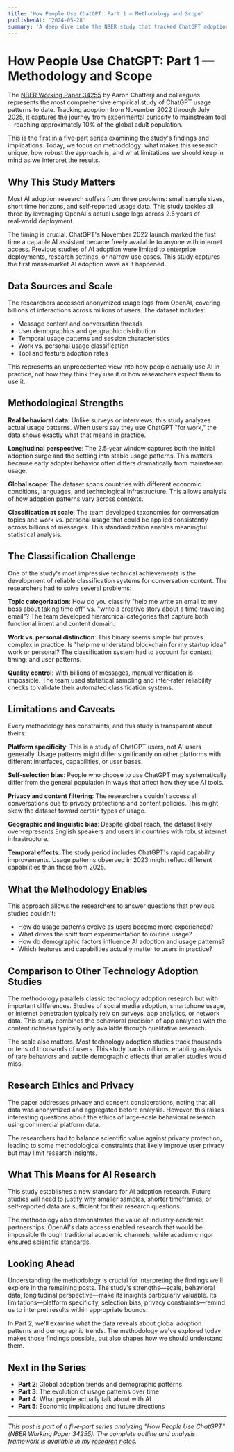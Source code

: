 ```yaml
---
title: 'How People Use ChatGPT: Part 1 — Methodology and Scope'
publishedAt: '2024-05-28'
summary: 'A deep dive into the NBER study that tracked ChatGPT adoption from launch to 10% global penetration. What the methodology reveals about AI adoption research and why this study matters.'
---
```


# How People Use ChatGPT: Part 1 — Methodology and Scope

The <a href="https://www.nber.org/papers/w34255" target="_blank" rel="noopener noreferrer">NBER Working Paper 34255</a> by Aaron Chatterji and colleagues represents the most comprehensive empirical study of ChatGPT usage patterns to date. Tracking adoption from November 2022 through July 2025, it captures the journey from experimental curiosity to mainstream tool—reaching approximately 10% of the global adult population.

This is the first in a five‑part series examining the study's findings and implications. Today, we focus on methodology: what makes this research unique, how robust the approach is, and what limitations we should keep in mind as we interpret the results.

## Why This Study Matters

Most AI adoption research suffers from three problems: small sample sizes, short time horizons, and self‑reported usage data. This study tackles all three by leveraging OpenAI's actual usage logs across 2.5 years of real‑world deployment.

The timing is crucial. ChatGPT's November 2022 launch marked the first time a capable AI assistant became freely available to anyone with internet access. Previous studies of AI adoption were limited to enterprise deployments, research settings, or narrow use cases. This study captures the first mass‑market AI adoption wave as it happened.

## Data Sources and Scale

The researchers accessed anonymized usage logs from OpenAI, covering billions of interactions across millions of users. The dataset includes:

- Message content and conversation threads
- User demographics and geographic distribution  
- Temporal usage patterns and session characteristics
- Work vs. personal usage classification
- Tool and feature adoption rates

This represents an unprecedented view into how people actually use AI in practice, not how they think they use it or how researchers expect them to use it.

## Methodological Strengths

**Real behavioral data**: Unlike surveys or interviews, this study analyzes actual usage patterns. When users say they use ChatGPT "for work," the data shows exactly what that means in practice.

**Longitudinal perspective**: The 2.5‑year window captures both the initial adoption surge and the settling into stable usage patterns. This matters because early adopter behavior often differs dramatically from mainstream usage.

**Global scope**: The dataset spans countries with different economic conditions, languages, and technological infrastructure. This allows analysis of how adoption patterns vary across contexts.

**Classification at scale**: The team developed taxonomies for conversation topics and work vs. personal usage that could be applied consistently across billions of messages. This standardization enables meaningful statistical analysis.

## The Classification Challenge

One of the study's most impressive technical achievements is the development of reliable classification systems for conversation content. The researchers had to solve several problems:

**Topic categorization**: How do you classify "help me write an email to my boss about taking time off" vs. "write a creative story about a time‑traveling email"? The team developed hierarchical categories that capture both functional intent and content domain.

**Work vs. personal distinction**: This binary seems simple but proves complex in practice. Is "help me understand blockchain for my startup idea" work or personal? The classification system had to account for context, timing, and user patterns.

**Quality control**: With billions of messages, manual verification is impossible. The team used statistical sampling and inter‑rater reliability checks to validate their automated classification systems.

## Limitations and Caveats

Every methodology has constraints, and this study is transparent about theirs:

**Platform specificity**: This is a study of ChatGPT users, not AI users generally. Usage patterns might differ significantly on other platforms with different interfaces, capabilities, or user bases.

**Self‑selection bias**: People who choose to use ChatGPT may systematically differ from the general population in ways that affect how they use AI tools.

**Privacy and content filtering**: The researchers couldn't access all conversations due to privacy protections and content policies. This might skew the dataset toward certain types of usage.

**Geographic and linguistic bias**: Despite global reach, the dataset likely over‑represents English speakers and users in countries with robust internet infrastructure.

**Temporal effects**: The study period includes ChatGPT's rapid capability improvements. Usage patterns observed in 2023 might reflect different capabilities than those from 2025.

## What the Methodology Enables

This approach allows the researchers to answer questions that previous studies couldn't:

- How do usage patterns evolve as users become more experienced?
- What drives the shift from experimentation to routine usage?
- How do demographic factors influence AI adoption and usage patterns?
- Which features and capabilities actually matter to users in practice?

## Comparison to Other Technology Adoption Studies

The methodology parallels classic technology adoption research but with important differences. Studies of social media adoption, smartphone usage, or internet penetration typically rely on surveys, app analytics, or network data. This study combines the behavioral precision of app analytics with the content richness typically only available through qualitative research.

The scale also matters. Most technology adoption studies track thousands or tens of thousands of users. This study tracks millions, enabling analysis of rare behaviors and subtle demographic effects that smaller studies would miss.

## Research Ethics and Privacy

The paper addresses privacy and consent considerations, noting that all data was anonymized and aggregated before analysis. However, this raises interesting questions about the ethics of large‑scale behavioral research using commercial platform data.

The researchers had to balance scientific value against privacy protection, leading to some methodological constraints that likely improve user privacy but may limit research insights.

## What This Means for AI Research

This study establishes a new standard for AI adoption research. Future studies will need to justify why smaller samples, shorter timeframes, or self‑reported data are sufficient for their research questions.

The methodology also demonstrates the value of industry‑academic partnerships. OpenAI's data access enabled research that would be impossible through traditional academic channels, while academic rigor ensured scientific standards.

## Looking Ahead

Understanding the methodology is crucial for interpreting the findings we'll explore in the remaining posts. The study's strengths—scale, behavioral data, longitudinal perspective—make its insights particularly valuable. Its limitations—platform specificity, selection bias, privacy constraints—remind us to interpret results within appropriate bounds.

In Part 2, we'll examine what the data reveals about global adoption patterns and demographic trends. The methodology we've explored today makes those findings possible, but also shapes how we should understand them.

## Next in the Series

- **Part 2**: Global adoption trends and demographic patterns
- **Part 3**: The evolution of usage patterns over time  
- **Part 4**: What people actually talk about with AI
- **Part 5**: Economic implications and future directions

---

*This post is part of a five‑part series analyzing "How People Use ChatGPT" (NBER Working Paper 34255). The complete outline and analysis framework is available in my [research notes](https://github.com/yamz8/blog).*